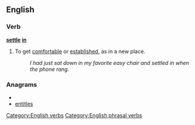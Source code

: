 ==English==

===Verb===
'''[[settle]] [[in]]'''
# {{idiom}} To get [[comfortable]] or [[established]], as in a new place.
#:''I had just sat down in my favorite easy chair and settled in when the phone rang.''

===Anagrams===
* {{alphagram|eeilnstt}}
* [[entitles#English|entitles]]

[[Category:English verbs]]
[[Category:English phrasal verbs]]